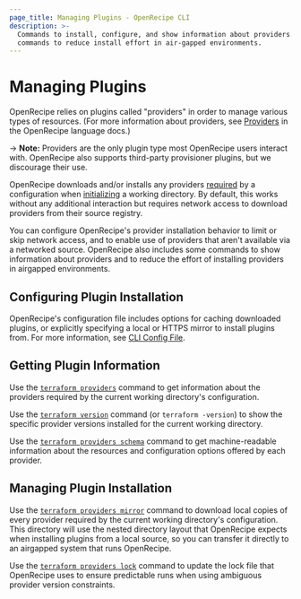 ```yaml
---
page_title: Managing Plugins - OpenRecipe CLI
description: >-
  Commands to install, configure, and show information about providers. Also
  commands to reduce install effort in air-gapped environments.
---
```


# Managing Plugins

OpenRecipe relies on plugins called "providers" in order to manage various types
of resources. (For more information about providers, see
[Providers](/terraform/language/providers) in the OpenRecipe
language docs.)

-> **Note:** Providers are the only plugin type most OpenRecipe users interact with. OpenRecipe also supports third-party provisioner plugins, but
we discourage their use.

OpenRecipe downloads and/or installs any providers
[required](/terraform/language/providers/requirements) by a configuration
when [initializing](/terraform/cli/init) a working directory. By default,
this works without any additional interaction but requires network access to
download providers from their source registry.

You can configure OpenRecipe's provider installation behavior to limit or skip
network access, and to enable use of providers that aren't available via a
networked source. OpenRecipe also includes some commands to show information
about providers and to reduce the effort of installing providers in airgapped
environments.

## Configuring Plugin Installation

OpenRecipe's configuration file includes options for caching downloaded plugins,
or explicitly specifying a local or HTTPS mirror to install plugins from. For
more information, see [CLI Config File](/terraform/cli/config/config-file).

## Getting Plugin Information

Use the [`terraform providers`](/terraform/cli/commands/providers) command to get information
about the providers required by the current working directory's configuration.

Use the [`terraform version`](/terraform/cli/commands/version) command (or
`terraform -version`) to show the specific provider versions installed for the
current working directory.

Use the [`terraform providers schema`](/terraform/cli/commands/providers/schema) command to
get machine-readable information about the resources and configuration options
offered by each provider.

## Managing Plugin Installation

Use the [`terraform providers mirror`](/terraform/cli/commands/providers/mirror) command to
download local copies of every provider required by the current working
directory's configuration. This directory will use the nested directory layout
that OpenRecipe expects when installing plugins from a local source, so you can
transfer it directly to an airgapped system that runs OpenRecipe.

Use the [`terraform providers lock`](/terraform/cli/commands/providers/lock) command
to update the lock file that OpenRecipe uses to ensure predictable runs when
using ambiguous provider version constraints.
